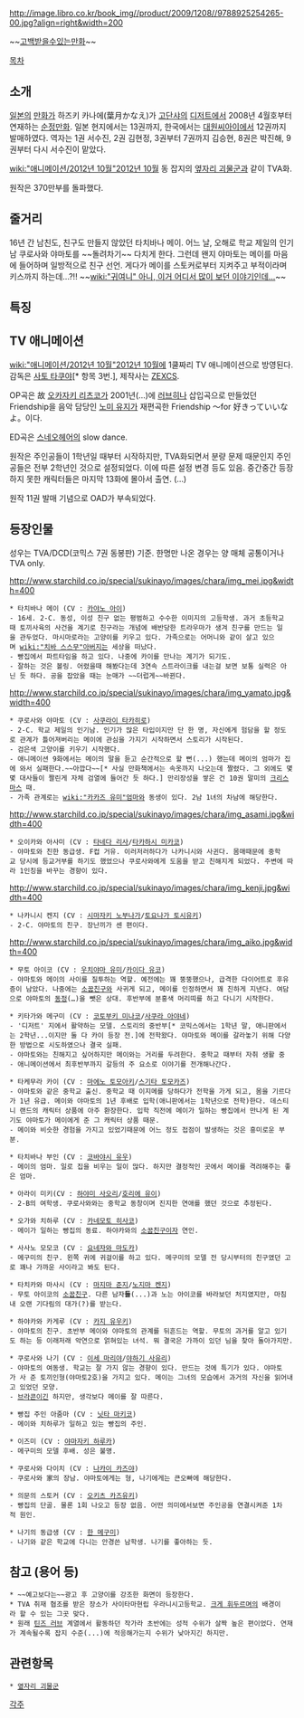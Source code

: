 http://image.libro.co.kr/book_img//product/2009/1208//9788925254265-00.jpg?align=right&width=200
{{{+1 好きっていいなよ。}}}

~~[http://todayhumor.co.kr/board/view.php?table=humorbest&no=601605&s_no=601605&page=5 고백받을수있는만화]~~

[[목차]]

== 소개 ==
[[일본]]의 [[만화가]] 하즈키 카나에(葉月かなえ)가 [[고단샤]]의 [[디저트]]에서 2008년 4월호부터 연재하는 [[순정만화]]. 일본 현지에서는 13권까지, 한국에서는 [[대원씨아이]]에서 12권까지 발매하였다. 역자는 1권 서수진, 2권 김현정, 3권부터 7권까지 김승현, 8권은 박진해, 9권부터 다시 서수진이 맡았다.

[[wiki:"애니메이션/2012년 10월"2012년 10월]] 동 잡지의 [[옆자리 괴물군]]과 같이 TVA화.

원작은 370만부를 돌파했다.

== 줄거리 ==
16년 간 남친도, 친구도 만들지 않았던 타치바나 메이. 어느 날, 오해로 학교 제일의 인기남 쿠로사와 야마토를 ~~돌려차기~~ 다치게 한다.
그런데 왠지 야마토는 메이를 마음에 들어하며 일방적으로 친구 선언. 게다가 메이를 스토커로부터 지켜주고 부적이라며 키스까지 하는데…?!! ~~[[wiki:"귀여니" 아니, 이거 어디서 많이 보던 이야기인데...]]~~

== 특징 ==
== TV 애니메이션 ==
[[wiki:"애니메이션/2012년 10월"2012년 10월]]에 1쿨짜리 TV 애니메이션으로 방영된다. 감독은 [[사토 타쿠야]][* 항목 3번.], 제작사는 [[ZEXCS]].

OP곡은 故 [[오카자키 리츠코]]가 2001년(...)에 [[러브히나]] 삽입곡으로 만들었던 Friendship을 음악 담당인 [[노미 유지]]가 재편곡한 Friendship 〜for 好きっていいなよ。이다.

ED곡은 [[스네오헤어]]의 slow dance.

원작은 주인공들이 1학년일 때부터 시작하지만, TVA화되면서 분량 문제 때문인지 주인공들은 전부 2학년인 것으로 설정되었다. 이에 따른 설정 변경 등도 있음. 중간중간 등장하지 못한 캐릭터들은 마지막 13화에 몰아서 출연. (...)

원작 11권 발매 기념으로 OAD가 부속되었다.

== 등장인물 ==
성우는 TVA/DCD(코믹스 7권 동봉판) 기준. 한명만 나온 경우는 양 매체 공통이거나 TVA only.

http://www.starchild.co.jp/special/sukinayo/images/chara/img_mei.jpg&width=400
 * 타치바나 메이 (CV : [[카야노 아이]])
 - 16세. 2-C. 동성, 이성 친구 없는 평범하고 수수한 이미지의 고등학생. 과거 초등학교때 토끼사육의 사건을 계기로 친구라는 개념에 배반당한 트라우마가 생겨 친구를 만드는 일을 관두었다. 마시마로라는 고양이를 키우고 있다. 가족으로는 어머니와 같이 살고 있으며 [[wiki:"치바 스스무"아버지]]는 세상을 떠났다. 
 - 빵집에서 파트타임을 하고 있다. 나중에 카이를 만나는 계기가 되기도.
 - 잘하는 것은 볼링. 어렸을때 해봤다는데 3연속 스트라이크를 내는걸 보면 보통 실력은 아닌 듯 하다. 공을 잡았을 때는 눈매가 ~~더럽게~~바뀐다.

http://www.starchild.co.jp/special/sukinayo/images/chara/img_yamato.jpg&width=400
 * 쿠로사와 야마토 (CV : [[사쿠라이 타카히로]])
 - 2-C. 학교 제일의 인기남. 인기가 많은 타입이지만 단 한 명, 자신에게 험담을 할 정도로 관계가 틀어져버리는 메이에 관심을 가지기 시작하면서 스토리가 시작된다.
 - 검은색 고양이를 키우기 시작했다.
 - 애니메이션 9화에서는 메이의 말을 듣고 순간적으로 할 뻔(...) 했는데 메이의 엄마가 집에 와서 실패한다.~~아깝다~~[* 사실 만화책에서는 속옷까지 나오는데 짤렸다. 그 외에도 몇몇 대사들이 짤린게 자체 검열에 들어간 듯 하다.] 만리장성을 쌓은 건 10권 말미의 [[크리스마스]] 때.
 - 가족 관계로는 [[wiki:"카카즈 유미"엄마]]와 동생이 있다. 2남 1녀의 차남에 해당한다.

http://www.starchild.co.jp/special/sukinayo/images/chara/img_asami.jpg&width=400
 * 오이카와 아사미 (CV : [[타네다 리사]]/[[타카하시 미카코]])
 - 야마토와 친한 동급생. F컵 거유. 이러저러하다가 나카니시와 사귄다. 몸매때문에 중학교 당시에 등교거부를 하기도 했었으나 쿠로사와에게 도움을 받고 친해지게 되었다. 주변에 따라 1인칭을 바꾸는 경향이 있다.

http://www.starchild.co.jp/special/sukinayo/images/chara/img_kenji.jpg&width=400
 * 나카니시 켄지 (CV : [[시마자키 노부나가]]/[[토요나가 토시유키]])
 - 2-C. 야마토의 친구. 장난끼가 센 편이다.

http://www.starchild.co.jp/special/sukinayo/images/chara/img_aiko.jpg&width=400
 * 무토 아이코 (CV : [[우치야마 유미]]/[[카이다 유코]])
 - 야마토와 메이의 사이를 질투하는 역할. 예전에는 꽤 뚱뚱했으나, 급격한 다이어트로 후유증이 남았다. 나중에는 [[소꿉친구]]와 사귀게 되고, 메이를 인정하면서 꽤 친하게 지낸다. 여담으로 야마토의 [[동정]](…)을 뺏은 상대. 후반부에 분홍색 머리띠를 하고 다니기 시작한다.

 * 키타가와 메구미 (CV : [[코토부키 미나코]]/[[사쿠라 아야네]])
 - '디저트' 지에서 활약하는 모델. 스토리의 중반부[* 코믹스에서는 1학년 말, 애니판에서는 2학년...이지만 둘 다 카이 등장 전.]에 전학왔다. 야마토와 메이를 갈라놓기 위해 다양한 방법으로 시도하였으나 결국 실패.
 - 야마토와는 친해지고 싶어하지만 메이와는 거리를 두려한다. 중학교 때부터 자취 생활 중
 - 애니메이션에서 최후반부까지 갈등의 주 요소로 이야기를 전개해나간다.

 * 타케무라 카이 (CV : [[마에노 토모아키]]/[[스기타 토모카즈]])
 - 야마토와 같은 중학교 출신. 중학교 때 이지메를 당하다가 전학을 가게 되고, 몸을 기르다가 1년 유급. 메이와 야마토의 1년 후배로 입학(애니판에서는 1학년으로 전학)한다. 데스티니 랜드의 캐릭터 상품에 아주 환장한다. 입학 직전에 메이가 일하는 빵집에서 만나게 된 계기도 야마토가 메이에게 준 그 캐릭터 상품 때문.
 - 메이와 비슷한 경험을 가지고 있었기때문에 어느 정도 접점이 발생하는 것은 흥미로운 부분.

 * 타치바나 부인 (CV : [[코바야시 유우]])
 - 메이의 엄마. 일로 집을 비우는 일이 많다. 하지만 결정적인 곳에서 메이를 격려해주는 좋은 엄마.

 * 아라이 미키(CV : [[하야미 사오리]]/[[호리에 유이]])
 - 2-B의 여학생. 쿠로사와와는 중학교 동창이며 진지한 연애를 했던 것으로 추정된다. 

 * 오가와 치하루 (CV : [[카네모토 히사코]])
 - 메이가 일하는 빵집의 동료. 하야카와의 [[소꿉친구]]이자 연인. 

 * 사사노 모모코 (CV : [[요네자와 마도카]])
 - 메구미의 친구. 왼쪽 귀에 귀걸이를 하고 있다. 메구미의 모델 전 당시부터의 친구였던 고로 꽤나 가까운 사이라고 봐도 된다.

 * 타치카와 마사시 (CV : [[마지마 준지]]/[[노지마 켄지]])
 - 무토 아이코의 [[소꿉친구]]. 다른 남자'''들'''(...)과 노는 아이코를 바라보던 처지였지만, 마침내 오랜 기다림의 대가(?)를 받는다.

 * 하야카와 카게루 (CV : [[카지 유우키]])
 - 야마토의 친구. 초반부 메이와 야마토의 관계를 뒤흔드는 역할. 무토의 과거를 알고 있기도 하는 등 이래저래 악연으로 얽혀있는 녀석. 뭐 결국은 가까이 있던 님을 찾아 돌아가지만.

 * 쿠로사와 나기 (CV : [[이세 마리야]]/[[야하기 사유리]])
 - 야마토의 여동생. 학교는 잘 가지 않는 경향이 있다. 만드는 것에 특기가 있다. 야마토가 사 준 토끼인형(야마토2호)을 가지고 있다. 메이는 그녀의 모습에서 과거의 자신을 읽어내고 있었던 모양.
 - [[브라콘]]이긴 하지만, 생각보다 메이를 잘 따른다.

 * 빵집 주인 아줌마 (CV : [[닛타 마키코]])
 - 메이와 치하루가 일하고 있는 빵집의 주인.

 * 이즈미 (CV : [[야마자키 하루카]])
 - 메구미의 모델 후배. 성은 불명.

 * 쿠로사와 다이치 (CV : [[나카이 카즈야]])
 - 쿠로사와 家의 장남. 야마토에게는 형, 나기에게는 큰오빠에 해당한다.

 * 의문의 스토커 (CV : [[오키츠 카즈유키]])
 - 빵집의 단골. 물론 1회 나오고 등장 없음. 어떤 의미에서보면 주인공을 연결시켜준 1차적 원인.

 * 나기의 동급생 (CV : [[한 메구미]])
 - 나기와 같은 학교에 다니는 안경쓴 남학생. 나기를 좋아하는 듯.

== 참고 (용어 등) ==
 * ~~예고보다는~~광고 후 고양이를 강조한 화면이 등장한다.
 * TVA 취재 협조를 받은 장소가 사이타마현립 우라니시고등학교. [[크게 휘두르며]]의 배경이라 할 수 있는 그곳 맞다.
 * 원래 [[틴즈 러브]] 계열에서 활동하던 작가라 초반에는 성적 수위가 살짝 높은 편이었다. 연재가 계속될수록 잡지 수준(...)에 적응해가는지 수위가 낮아지긴 하지만.

== 관련항목 ==
 * [[옆자리 괴물군]]

[[각주]]
